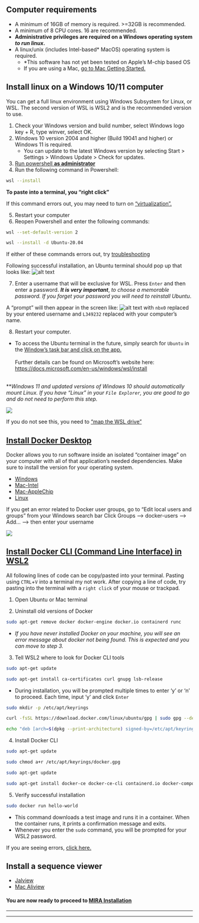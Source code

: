 
## Computer requirements
- A minimum of 16GB of memory is required. >=32GB is recommended.
- A minimum of 8 CPU cores. 16 are recommended.
- **Administrative privileges are required on a Windows operating system _to run linux_.**
- A linux/unix (includes Intel-based* MacOS) operating system is required.
    - *This software has not yet been tested on Apple's M-chip based OS
    - If you are using a Mac, [go to Mac Getting Started.](./mac-getting-started.html)

## Install linux on a Windows 10/11 computer
You can get a full linux environment using Windows Subsystem for Linux, or WSL. The second version of WSL is WSL2 and is the recommended version to use.

1. Check your Windows version and build number, select Windows logo key + R, type winver, select OK.
2. Windows 10 version 2004 and higher (Build 19041 and higher) or Windows 11 is required.
   - You can update to the latest Windows version by selecting Start > Settings > Windows Update > Check for updates.
3. <a href="./images/powershell_open.png" target="_blank">Run powershell **as administrator**</a>
4. Run the following command in Powershell:

```bash
wsl --install
```

**To paste into a terminal, you "right click"**

If this command errors out, you may need to turn on ["virtualization".](./troubleshooting.html#virtualization-error)

5. Restart your computer
6. Reopen Powershell and enter the following commands:

```bash
wsl --set-default-version 2
```


```bash
wsl --install -d Ubuntu-20.04
```
If either of these commands errors out, try [troubleshooting](./troubleshooting.html#wsl-install-error)


Following successful installation, an Ubuntu terminal should pop up that looks like:
![alt text](./images/ubuntu_setub_1.png)

7. Enter a username that will be exclusive for WSL. Press `Enter` and then enter a password. **_It is very important_**, _to choose a memorable password. If you forget your password you will need to reinstall Ubuntu_. 

A "prompt" will then appear in the screen like:
    ![alt text](./images/commandprompt_wsl.png) with `nbx0` replaced by your entered username and `L349232` replaced with your computer's name.

8. Restart your computer.

- To access the Ubuntu terminal in the future, simply search for `Ubuntu` in the <a href="./images/ubuntu_open.png" target="_blank">Window's task bar and click on the app.</a> 
<br/><br/>
Further details can be found on Microsoft's website here: [https://docs.microsoft.com/en-us/windows/wsl/install](https://docs.microsoft.com/en-us/windows/wsl/install)
<br/><br/>

**_Windows 11 and updated versions of Windows 10 should automatically mount Linux. If you have "Linux" in your `File Explorer`, you are good to go and do not need to perform this step._

![](./images/linux_file_explorer.png)
    
If you do not see this, you need to ["map the WSL drive"](./troubleshooting.html#map-network-drive)

## [Install Docker Desktop](https://www.docker.com/products/docker-desktop/)
Docker allows you to run software inside an isolated "container image" on your computer with all of that application's needed dependencies. Make sure to install the version for your operating system.

- [Windows](https://desktop.docker.com/win/main/amd64/Docker%20Desktop%20Installer.exe?utm_source=docker&utm_medium=webreferral&utm_campaign=dd-smartbutton&utm_location=header)
- [Mac-Intel](https://desktop.docker.com/mac/main/amd64/Docker.dmg?utm_source=docker&utm_medium=webreferral&utm_campaign=dd-smartbutton&utm_location=module)
- [Mac-AppleChip](https://desktop.docker.com/mac/main/arm64/Docker.dmg?utm_source=docker&utm_medium=webreferral&utm_campaign=dd-smartbutton&utm_location=module)
- [Linux](https://docs.docker.com/desktop/linux/install/)

If you get an error related to Docker user groups, go to "Edit local users and groups" from your Windows search bar
Click Groups --> docker-users --> Add... --> then enter your username

![](./images/dockerusers.png)



## [Install Docker CLI (Command Line Interface) in WSL2](https://docs.docker.com/engine/install/ubuntu/)

All following lines of code can be copy/pasted into your terminal. Pasting using `CTRL`+`V` into a terminal my not work. After copying a line of code, try pasting into the terminal with a `right click` of your mouse or trackpad. 

1. Open Ubuntu or Mac terminal

2. Uninstall old versions of Docker

```bash
sudo apt-get remove docker docker-engine docker.io containerd runc
```
- _If you have never installed Docker on your machine, you will see an error message about docker not being found. This is expected and you can move to step 3._

3. Tell WSL2 where to look for Docker CLI tools

```bash
sudo apt-get update
```

```bash
sudo apt-get install ca-certificates curl gnupg lsb-release
```

- During installation, you will be prompted multiple times to enter 'y' or 'n' to proceed. Each time, input 'y' and click `Enter`

```bash
sudo mkdir -p /etc/apt/keyrings
```

```bash
curl -fsSL https://download.docker.com/linux/ubuntu/gpg | sudo gpg --dearmor -o /etc/apt/keyrings/docker.gpg
```

```bash
echo "deb [arch=$(dpkg --print-architecture) signed-by=/etc/apt/keyrings/docker.gpg] https://download.docker.com/linux/ubuntu $(lsb_release -cs) stable" | sudo tee /etc/apt/sources.list.d/docker.list > /dev/null
```

4. Install Docker CLI

```bash
sudo apt-get update
```

```bash
sudo chmod a+r /etc/apt/keyrings/docker.gpg
```

```bash
sudo apt-get update
```

```bash
sudo apt-get install docker-ce docker-ce-cli containerd.io docker-compose-plugin
```
5. Verify successful installation

```bash
sudo docker run hello-world
```
- This command downloads a test image and runs it in a container. When the container runs, it prints a confirmation message and exits.
- Whenever you enter the `sudo` command, you will be prompted for your WSL2 password.

If you are seeing errors, [click here.](./troubleshooting.html#docker-cli-errors)




## Install a sequence viewer
- [Jalview](https://www.jalview.org/download/)
- [Mac Aliview](https://ormbunkar.se/aliview/#DOWNLOAD)


#### You are now ready to proceed to [MIRA Installation](./mira-installation.html)
<hr>
<hr>
<br/><br/>



